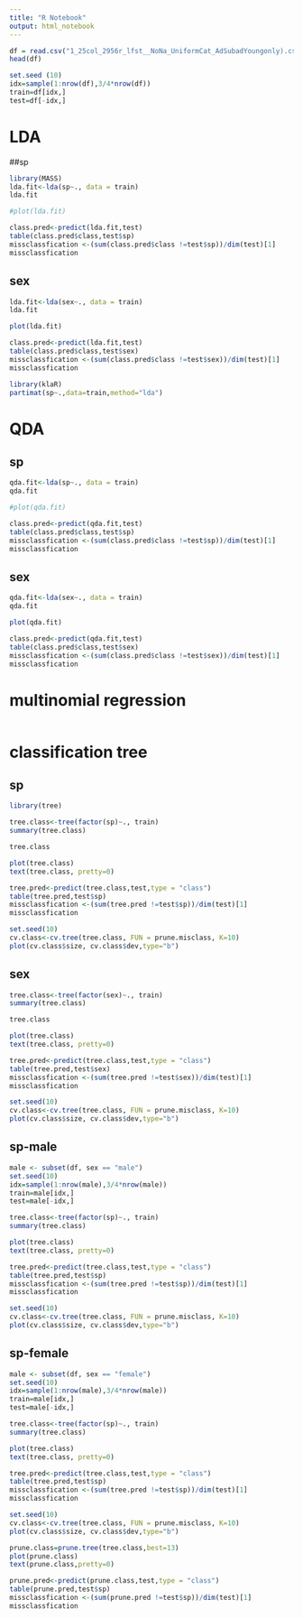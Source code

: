 ---
title: "R Notebook"
output: html_notebook
---

```{r}
df = read.csv("1_25col_2956r_lfst__NoNa_UniformCat_AdSubadYoungonly).csv")
head(df)
```
```{r}
set.seed (10)
idx=sample(1:nrow(df),3/4*nrow(df))
train=df[idx,]
test=df[-idx,]
```

# LDA

##sp
```{r}
library(MASS)
lda.fit<-lda(sp~., data = train)
lda.fit
```

```{r}
#plot(lda.fit)
```

```{r}
class.pred<-predict(lda.fit,test)
table(class.pred$class,test$sp)
missclassfication <-(sum(class.pred$class !=test$sp))/dim(test)[1]
missclassfication 
```



## sex
```{r}
lda.fit<-lda(sex~., data = train)
lda.fit
```

```{r}
plot(lda.fit)
```

```{r}
class.pred<-predict(lda.fit,test)
table(class.pred$class,test$sex)
missclassfication <-(sum(class.pred$class !=test$sex))/dim(test)[1]
missclassfication 
```

```{r}
library(klaR)
partimat(sp~.,data=train,method="lda")
```

# QDA

## sp
```{r}
qda.fit<-lda(sp~., data = train)
qda.fit
```

```{r}
#plot(qda.fit)
```

```{r}
class.pred<-predict(qda.fit,test)
table(class.pred$class,test$sp)
missclassfication <-(sum(class.pred$class !=test$sp))/dim(test)[1]
missclassfication 
```

## sex
```{r}
qda.fit<-lda(sex~., data = train)
qda.fit
```

```{r}
plot(qda.fit)
```

```{r}
class.pred<-predict(qda.fit,test)
table(class.pred$class,test$sex)
missclassfication <-(sum(class.pred$class !=test$sex))/dim(test)[1]
missclassfication 
```

# multinomial regression
```{r}

```

# classification tree

## sp
```{r}
library(tree)

tree.class<-tree(factor(sp)~., train)
summary(tree.class)
```

```{r}
tree.class
```


```{r}
plot(tree.class)
text(tree.class, pretty=0)
```

```{r}
tree.pred<-predict(tree.class,test,type = "class")
table(tree.pred,test$sp)
missclassfication <-(sum(tree.pred !=test$sp))/dim(test)[1]
missclassfication 
```

```{r}
set.seed(10)
cv.class<-cv.tree(tree.class, FUN = prune.misclass, K=10) 
plot(cv.class$size, cv.class$dev,type="b")
```


## sex
```{r}
tree.class<-tree(factor(sex)~., train)
summary(tree.class)
```

```{r}
tree.class
```


```{r}
plot(tree.class)
text(tree.class, pretty=0)
```

```{r}
tree.pred<-predict(tree.class,test,type = "class")
table(tree.pred,test$sex)
missclassfication <-(sum(tree.pred !=test$sex))/dim(test)[1]
missclassfication 
```

```{r}
set.seed(10)
cv.class<-cv.tree(tree.class, FUN = prune.misclass, K=10) 
plot(cv.class$size, cv.class$dev,type="b")
```

## sp-male
```{r}
male <- subset(df, sex == "male")
set.seed(10)
idx=sample(1:nrow(male),3/4*nrow(male))
train=male[idx,]
test=male[-idx,]
```

```{r}
tree.class<-tree(factor(sp)~., train)
summary(tree.class)
```

```{r}
plot(tree.class)
text(tree.class, pretty=0)
```

```{r}
tree.pred<-predict(tree.class,test,type = "class")
table(tree.pred,test$sp)
missclassfication <-(sum(tree.pred !=test$sp))/dim(test)[1]
missclassfication 
```

```{r}
set.seed(10)
cv.class<-cv.tree(tree.class, FUN = prune.misclass, K=10) 
plot(cv.class$size, cv.class$dev,type="b")
```

## sp-female
```{r}
male <- subset(df, sex == "female")
set.seed(10)
idx=sample(1:nrow(male),3/4*nrow(male))
train=male[idx,]
test=male[-idx,]
```

```{r}
tree.class<-tree(factor(sp)~., train)
summary(tree.class)
```

```{r}
plot(tree.class)
text(tree.class, pretty=0)
```

```{r}
tree.pred<-predict(tree.class,test,type = "class")
table(tree.pred,test$sp)
missclassfication <-(sum(tree.pred !=test$sp))/dim(test)[1]
missclassfication 
```

```{r}
set.seed(10)
cv.class<-cv.tree(tree.class, FUN = prune.misclass, K=10) 
plot(cv.class$size, cv.class$dev,type="b")
```

```{r}
prune.class=prune.tree(tree.class,best=13)
plot(prune.class)
text(prune.class,pretty=0)
```

```{r}
prune.pred<-predict(prune.class,test,type = "class")
table(prune.pred,test$sp)
missclassfication <-(sum(prune.pred !=test$sp))/dim(test)[1]
missclassfication 
```
